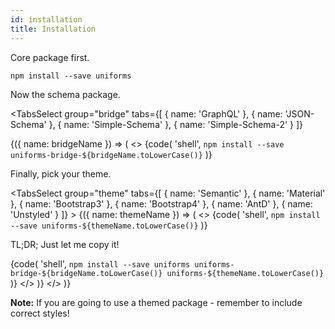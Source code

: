 ```yaml
---
id: installation
title: Installation
---
```



Core package first.

```shell
npm install --save uniforms
```

Now the schema package.

<TabsSelect
  group="bridge"
  tabs={[
    { name: 'GraphQL' },
    { name: 'JSON-Schema' },
    { name: 'Simple-Schema' },
    { name: 'Simple-Schema-2' }
  ]}
>
  {({ name: bridgeName }) => (
    <>
      {code(
        'shell',
        `npm install --save uniforms-bridge-${bridgeName.toLowerCase()}`
      )}
      <p>Finally, pick your theme.</p>
      <TabsSelect
        group="theme"
        tabs={[
          { name: 'Semantic' },
          { name: 'Material' },
          { name: 'Bootstrap3' },
          { name: 'Bootstrap4' },
          { name: 'AntD' },
          { name: 'Unstyled' }
        ]}
      >
        {({ name: themeName }) => (
          <>
            {code(
              'shell',
              `npm install --save uniforms-${themeName.toLowerCase()}`
            )}
            <p>TL;DR; Just let me copy it!</p>
            {code(
              'shell',
              `npm install --save uniforms uniforms-bridge-${bridgeName.toLowerCase()} uniforms-${themeName.toLowerCase()}`
            )}
          </>
        )}
      </TabsSelect>
    </>
  )}
</TabsSelect>

**Note:** If you are going to use a themed package - remember to include correct styles!
